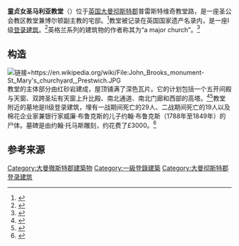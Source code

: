 {{Infobox church
|name=童贞女圣马利亚教堂
|fullname=
|image=Prestwich, St Mary's Church.jpg
|imagesize=
|imagealt=
|landscape=yes
|caption=童贞女圣马利亚教堂的南邊
|pushpin map=Greater Manchester
|pushpin map alt=
|pushpin mapsize=250
|pushpin label position=
|map caption=在大曼彻斯特郡的位置
|latd=53.5294
|longd=-2.2866
|location=Church Lane, {{tsl|en|Prestwich||Prestwich}},<br>[[大曼徹斯特郡|大曼徹斯特郡]]
|country=England
|coordinates={{coord|53.5294|-2.2866|region:GB_type:landmark|display=title}}
|osgraw=SD 811,037
|denomination=[[聖公宗|聖公宗]]
|churchmanship=
|membership=
|attendance=
|website=[http://www.stmarysprestwich.org St Mary's Church Official Page]
|former name=
|bull date=
|founded date=
|founder=
|dedication=[[馬利亞_(耶穌的母親)|馬利亞]]
|dedicated date=
|consecrated date=
|cult=
|relics=
|events=
|past bishop=
|people=
|status={{tsl|en|Parish church||Parish church}}
|functional status=Active
|heritage designation=I级登录建筑
|designated date=30 June 1966
|architect={{tsl|en|Paley, Austin and Paley||Paley, Austin and Paley}}<br>(1888–89 alterations)
|architectural type=Church
|style={{tsl|en|English Gothic architecture||Gothic}}，[[哥德復興式建築|哥德復興式建築]]
|groundbreaking=
|completed date=
|construction cost=
|closed date=
|demolished date=
|capacity=
|length=
|width=
|width nave=
|height=
|diameter=
|other dimensions=
|floor count=
|floor area=
|spire quantity=
|spire height=
|materials=
|parish=Prestwich
|deanery=Radcliffe and Prestwich
|archdeaconry=Bolton
|diocese=[[聖公會曼徹斯特教區|聖公會曼徹斯特教區]]
|province={{tsl|en|Province of York||York}}
|rector=Revd Chris Wedge
|vicar=
|curate=
|priest=
|asstpriest=
|minister=
|assistant=
|honpriest=
|deacon=
|seniorpastor=
|pastor=
|abbot=
|chaplain=
|reader=
|organistdom=
|director=
|organist=
|organscholar=
|chapterclerk=
|laychapter=
|warden=
|flowerguild=
|musicgroup=
|parishadmin=
|serversguild=
|logo=
|logosize=
}}

'''童贞女圣马利亚教堂'''（{{lang-en|'''Church of St Mary the Virgin'''}}）位于[[英国|英国]][[大曼彻斯特郡|大曼彻斯特郡]]普雷斯特维奇教堂路，是一座圣公会教区教堂兼博尔顿副主教的宅邸。<ref>{{Citation|title=St Mary, Prestwich|url=http://www.achurchnearyou.com/prestwich-st-mary/|publisher=[[英國國教會|英國國教會]]|accessdate=15 October 2011|archive-date=2016-08-25|archive-url=https://web.archive.org/web/20160825235505/https://www.achurchnearyou.com/prestwich-st-mary/|dead-url=no}}</ref>教堂被记录在英国国家遗产名录内，是一座I级[[登录建筑|登录建筑]]。<ref name="nhl">{{NHLE|num=1067252|desc=Church of St Mary, Bury|access-date=15 October 2011|mode=cs2}}</ref>英格兰系列的建筑物的作者称其为“a major church”。<ref name="pev">{{Citation|last=Hartwell|first=Clare|title=Lancashire: Manchester and the South-East|year=2004|last2=Hyde|last3=Pevsner|first2=Matthew|first3=Nikolaus|authorlink=|author2-link=|author3-link=Nikolaus Pevsner|series=The Buildings of England|pages=564–566|edition=|location=New Haven and London|publisher=[[耶魯大學出版社|耶魯大學出版社]]|isbn=0-300-10583-5}}</ref>

== 构造 ==
[[File:John_Brooks_monument-St_Mary's_churchyard,_Prestwich.JPG|链接=https://en.wikipedia.org/wiki/File:John_Brooks_monument-St_Mary's_churchyard,_Prestwich.JPG]]
教堂的主体部分由红砂岩建成，屋顶铺满了深色瓦片。它的计划包括一个五开间殿与天窗、双跨圣坛有天窗上升比殿、南北通道、南北门廊和西部的高塔。<ref name="nhl2">{{NHLE|num=1067252|desc=Church of St Mary, Bury|access-date=15 October 2011|mode=cs2}}</ref><ref name="vch">{{citation|title=The Parish of Prestwich with Oldham: Church|url=http://www.british-history.ac.uk/report.aspx?compid=53001|year=1911|series={{tsl|en|Victoria County History||Victoria County History}}|work=A History of the County of Lancaster|volume=5|pages=67–76|publisher=University of London & History of Parliament Trust|editor1-last=Farrer|editor2-last=Brownbill|editor1-first=William|editor2-first=J.|accessdate=15 October 2011|archive-date=2014-12-06|archive-url=https://web.archive.org/web/20141206040215/http://www.british-history.ac.uk/report.aspx?compid=53001|dead-url=no}}</ref>教堂附近的墓地是II级登录建筑，埋有一战期间死亡的29人、二战期间死亡的19人以及棉花企业家兼银行家威廉·布鲁克斯的儿子约翰·布鲁克斯（1788年至1849年）的尸体。墓碑是由约翰·托马斯雕刻，约花费了£3000。<ref>{{NHLE|num=1067254|desc=Monument to John Brooks to west of Church of St Mary, Prestwich|access-date=24 March 2015|mode=cs2|fewer-links=x}}</ref>

== 参考来源 ==
{{Reflist|30em}}

[[Category:大曼徹斯特郡建築物|Category:大曼徹斯特郡建築物]]
[[Category:一級登錄建築|Category:一級登錄建築]]
[[Category:大曼彻斯特郡登录建筑|Category:大曼彻斯特郡登录建筑]]